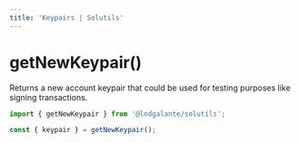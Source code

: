 ```yaml
---
title: 'Keypairs | Solutils'
---
```


# getNewKeypair()

Returns a new account keypair that could be used for testing purposes like signing transactions.

```typescript
import { getNewKeypair } from '@lndgalante/solutils';

const { keypair } = getNewKeypair();
```
